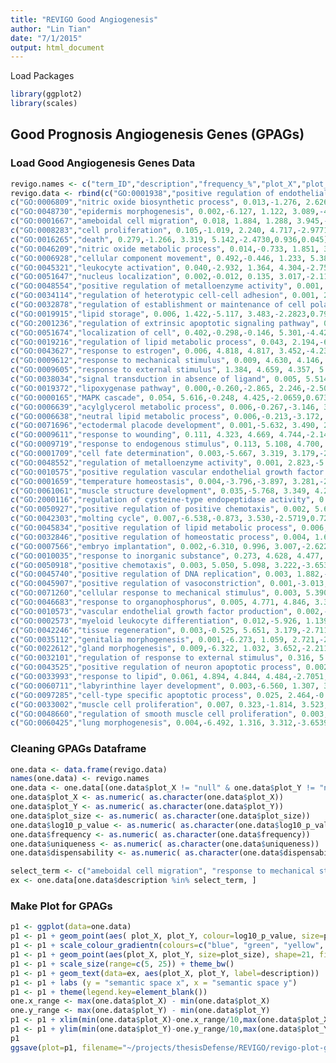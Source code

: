 ```yaml
---
title: "REVIGO Good Angiogenesis"
author: "Lin Tian"
date: "7/1/2015"
output: html_document
---
```


Load Packages

```r
library(ggplot2)
library(scales)
```

## Good Prognosis Angiogenesis Genes (GPAGs)

### Load Good Angiogenesis Genes Data

```r
revigo.names <- c("term_ID","description","frequency_%","plot_X","plot_Y","plot_size","log10_p_value","uniqueness","dispensability")
revigo.data <- rbind(c("GO:0001938","positive regulation of endothelial cell proliferation", 0.003, 2.549,-7.027, 3.205,-6.5735,0.695,0.000),
c("GO:0006809","nitric oxide biosynthetic process", 0.013,-1.276, 2.626, 3.821,-2.3250,0.961,0.015),
c("GO:0048730","epidermis morphogenesis", 0.002,-6.127, 1.122, 3.089,-4.1355,0.636,0.027),
c("GO:0001667","ameboidal cell migration", 0.018, 1.884, 1.288, 3.945,-6.2782,0.790,0.030),
c("GO:0008283","cell proliferation", 0.105,-1.019, 2.240, 4.717,-2.9771,0.939,0.037),
c("GO:0016265","death", 0.279,-1.266, 3.319, 5.142,-2.4730,0.936,0.045),
c("GO:0046209","nitric oxide metabolic process", 0.014,-0.733, 1.851, 3.829,-2.0230,0.986,0.065),
c("GO:0006928","cellular component movement", 0.492,-0.446, 1.233, 5.389,-2.8328,0.912,0.072),
c("GO:0045321","leukocyte activation", 0.040,-2.932, 1.364, 4.304,-2.7580,0.877,0.077),
c("GO:0051647","nucleus localization", 0.002,-0.012, 0.135, 3.017,-2.1142,0.961,0.146),
c("GO:0048554","positive regulation of metalloenzyme activity", 0.001, 3.161,-5.988, 2.453,-3.0064,0.831,0.147),
c("GO:0034114","regulation of heterotypic cell-cell adhesion", 0.001, 2.930,-4.559, 2.714,-2.5049,0.816,0.158),
c("GO:0032878","regulation of establishment or maintenance of cell polarity", 0.001, 2.869,-4.675, 2.762,-2.4445,0.809,0.158),
c("GO:0019915","lipid storage", 0.006, 1.422,-5.117, 3.483,-2.2823,0.792,0.162),
c("GO:2001236","regulation of extrinsic apoptotic signaling pathway", 0.010, 5.834,-0.138, 3.717,-5.1746,0.515,0.176),
c("GO:0051674","localization of cell", 0.402,-0.298,-0.146, 5.301,-4.4225,0.953,0.200),
c("GO:0019216","regulation of lipid metabolic process", 0.043, 2.194,-6.088, 4.328,-2.5129,0.775,0.207),
c("GO:0043627","response to estrogen", 0.006, 4.818, 4.817, 3.452,-4.2306,0.764,0.234),
c("GO:0009612","response to mechanical stimulus", 0.009, 4.630, 4.146, 3.632,-3.9868,0.803,0.239),
c("GO:0009605","response to external stimulus", 1.384, 4.659, 4.357, 5.838,-2.4968,0.791,0.329),
c("GO:0038034","signal transduction in absence of ligand", 0.005, 5.514, 0.275, 3.403,-2.6927,0.709,0.330),
c("GO:0019372","lipoxygenase pathway", 0.000,-0.260,-2.865, 2.246,-2.5049,0.919,0.332),
c("GO:0000165","MAPK cascade", 0.054, 5.616,-0.248, 4.425,-2.0659,0.673,0.377),
c("GO:0006639","acylglycerol metabolic process", 0.006,-0.267,-3.146, 3.438,-2.3165,0.910,0.384),
c("GO:0006638","neutral lipid metabolic process", 0.006,-0.213,-3.172, 3.447,-2.3029,0.910,0.384),
c("GO:0071696","ectodermal placode development", 0.001,-5.632, 3.490, 2.766,-2.3356,0.802,0.395),
c("GO:0009611","response to wounding", 0.111, 4.323, 4.669, 4.744,-2.1467,0.811,0.400),
c("GO:0009719","response to endogenous stimulus", 0.113, 5.108, 4.700, 4.750,-2.2993,0.820,0.400),
c("GO:0001709","cell fate determination", 0.003,-5.667, 3.319, 3.179,-2.6513,0.777,0.404),
c("GO:0048552","regulation of metalloenzyme activity", 0.001, 2.823,-5.804, 2.511,-3.0064,0.830,0.416),
c("GO:0010575","positive regulation vascular endothelial growth factor production", 0.001,-3.141,-4.481, 2.802,-3.5143,0.583,0.458),
c("GO:0001659","temperature homeostasis", 0.004,-3.796,-3.897, 3.281,-2.8406,0.614,0.466),
c("GO:0061061","muscle structure development", 0.035,-5.768, 3.349, 4.247,-2.3937,0.771,0.468),
c("GO:2000116","regulation of cysteine-type endopeptidase activity", 0.012, 3.048,-6.235, 3.761,-2.1223,0.799,0.476),
c("GO:0050927","positive regulation of positive chemotaxis", 0.002, 5.666,-0.566, 2.892,-4.5622,0.542,0.489),
c("GO:0042303","molting cycle", 0.007,-6.538,-0.873, 3.530,-2.5719,0.728,0.490),
c("GO:0045834","positive regulation of lipid metabolic process", 0.006, 1.809,-6.612, 3.457,-2.4608,0.716,0.492),
c("GO:0032846","positive regulation of homeostatic process", 0.004, 1.603,-6.956, 3.342,-2.0395,0.722,0.500),
c("GO:0007566","embryo implantation", 0.002,-6.310, 0.996, 3.007,-2.6225,0.676,0.500),
c("GO:0010035","response to inorganic substance", 0.273, 4.628, 4.477, 5.133,-2.1418,0.757,0.519),
c("GO:0050918","positive chemotaxis", 0.003, 5.050, 5.098, 3.222,-3.6539,0.719,0.531),
c("GO:0045740","positive regulation of DNA replication", 0.003, 1.882,-6.514, 3.178,-2.3034,0.745,0.566),
c("GO:0045907","positive regulation of vasoconstriction", 0.001,-3.013,-4.672, 2.730,-3.3460,0.574,0.584),
c("GO:0071260","cellular response to mechanical stimulus", 0.003, 5.390, 4.130, 3.202,-3.0846,0.796,0.584),
c("GO:0046683","response to organophosphorus", 0.005, 4.771, 4.846, 3.366,-2.2240,0.778,0.591),
c("GO:0010573","vascular endothelial growth factor production", 0.002,-6.367,-0.879, 2.911,-3.2455,0.741,0.596),
c("GO:0002573","myeloid leukocyte differentiation", 0.012,-5.926, 1.139, 3.791,-3.2476,0.603,0.617),
c("GO:0042246","tissue regeneration", 0.003,-0.525, 5.651, 3.179,-2.7110,0.628,0.630),
c("GO:0035112","genitalia morphogenesis", 0.001,-6.273, 1.059, 2.721,-2.5049,0.666,0.650),
c("GO:0022612","gland morphogenesis", 0.009,-6.322, 1.032, 3.652,-2.2114,0.648,0.661),
c("GO:0032101","regulation of response to external stimulus", 0.316, 5.757,-0.282, 5.196,-3.1394,0.598,0.662),
c("GO:0043525","positive regulation of neuron apoptotic process", 0.002, 2.118,-5.609, 3.050,-2.5672,0.606,0.669),
c("GO:0033993","response to lipid", 0.061, 4.894, 4.844, 4.484,-2.7051,0.748,0.680),
c("GO:0060711","labyrinthine layer development", 0.003,-6.560, 1.307, 3.123,-2.4639,0.662,0.680),
c("GO:0097285","cell-type specific apoptotic process", 0.025, 2.464,-0.455, 4.094,-3.8377,0.744,0.686),
c("GO:0033002","muscle cell proliferation", 0.007, 0.323,-1.814, 3.523,-4.8962,0.884,0.687),
c("GO:0048660","regulation of smooth muscle cell proliferation", 0.003, 2.550,-4.972, 3.227,-6.1068,0.760,0.690),
c("GO:0060425","lung morphogenesis", 0.004,-6.492, 1.316, 3.312,-3.6539,0.648,0.693))
```

### Cleaning GPAGs Dataframe

```r
one.data <- data.frame(revigo.data)
names(one.data) <- revigo.names
one.data <- one.data[(one.data$plot_X != "null" & one.data$plot_Y != "null"), ]
one.data$plot_X <- as.numeric( as.character(one.data$plot_X))
one.data$plot_Y <- as.numeric( as.character(one.data$plot_Y))
one.data$plot_size <- as.numeric( as.character(one.data$plot_size))
one.data$log10_p_value <- as.numeric( as.character(one.data$log10_p_value))
one.data$frequency <- as.numeric( as.character(one.data$frequency))
one.data$uniqueness <- as.numeric( as.character(one.data$uniqueness))
one.data$dispensability <- as.numeric( as.character(one.data$dispensability))

select_term <- c("ameboidal cell migration", "response to mechanical stimulus", "localization of cell", "epidermis morphogenesis", "positive regulation of vasoconstriction", "muscle structure development", "regulation of smooth muscle cell proliferation", "regulation of heterotypic cell-cell adhesion", "positive regulation of endothelial cell proliferation")
ex <- one.data[one.data$description %in% select_term, ]
```

### Make Plot for GPAGs

```r
p1 <- ggplot(data=one.data)
p1 <- p1 + geom_point(aes( plot_X, plot_Y, colour=log10_p_value, size=plot_size), alpha=I(0.8))
p1 <- p1 + scale_colour_gradientn(colours=c("blue", "green", "yellow", "red"), limits=c(min(one.data$log10_p_value), max(one.data$log10_p_value)))
p1 <- p1 + geom_point(aes(plot_X, plot_Y, size=plot_size), shape=21, fill="transparent", colour=I(alpha ("black", 0.6)))
p1 <- p1 + scale_size(range=c(5, 25)) + theme_bw()
p1 <- p1 + geom_text(data=ex, aes(plot_X, plot_Y, label=description))
p1 <- p1 + labs (y = "semantic space x", x = "semantic space y")
p1 <- p1 + theme(legend.key=element_blank())
one.x_range <- max(one.data$plot_X) - min(one.data$plot_X)
one.y_range <- max(one.data$plot_Y) - min(one.data$plot_Y)
p1 <- p1 + xlim(min(one.data$plot_X)-one.x_range/10,max(one.data$plot_X)+one.x_range/10)
p1 <- p1 + ylim(min(one.data$plot_Y)-one.y_range/10,max(one.data$plot_Y)+one.y_range/10)
p1
ggsave(plot=p1, filename="~/projects/thesisDefense/REVIGO/revigo-plot-goodAng.pdf", width=7.86,height=6.18, units="in")
```


